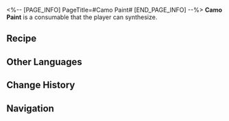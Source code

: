<%-- [PAGE_INFO]
PageTitle=#Camo Paint#
[END_PAGE_INFO] --%>
{{Consumable Infobox
|id          = 401011
|image       = Item Camo Paint.png
|type        = Special Consumables
|rarity      = 2
|effect      = Upon use, enemies will be less likely to detect your team for 75s.
|description = The mysterious liquid changes color based on the environment.<br />You'll do the same in a few years' time after graduation.
|effectType  = 
|effectType2 = 
|effectType3 = 
|recipe      = {{cx|Source missing}}
|source1     = [[Omni-Synthesizer]]
|source2     = 
|source3     = 
}}
{{Description|''"You're a chameleon, Oswaldo. You know what I mean?"''<br />''"The IPC could use a few chameleons."''}}
'''Camo Paint''' is a consumable that the player can synthesize.

==Recipe==
{{Recipe
|type             = Synthesis
|group            = Consumable
|Solid Water      = 2
|Virtual Particle = 2
|sort             = Solid Water;Virtual Particle
}}

==Other Languages==
{{Other Languages
|en   = Camo Paint
|zhs  = 迷彩油漆
|zht  = 迷彩油漆
|ja   = 迷彩ペンキ
|ko   = 위장 페인트
|es   = Pintura de camuflaje
|fr   = Peinture de camouflage
|ru   = Камуфляжная краска
|th   = Camo Paint
|vi   = Sơn Ngụy Trang
|de   = Tarnfarbe
|id   = Camo Paint
|pt   = Pintura de Camuflagem
}}

==Change History==
{{Change History|1.0}}

==Navigation==
{{Consumable Navbox}}